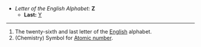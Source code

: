 *''Letter of the English Alphabet:'' '''Z'''
**'''Last:''' [[Y]]
----

#The twenty-sixth and last letter of the [[English]] alphabet.
#(Chemistry) Symbol for [[Atomic number]].